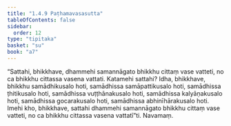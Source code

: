 ```yaml
---
title: "1.4.9 Paṭhamavasasutta"
tableOfContents: false
sidebar:
  order: 12
type: "tipitaka"
basket: "su"
book: "a7"
---
```



<DynamicBreadcrumb />

<Division number="40" book="a7" bookNo="16" page="423">

<Paragraph number="205" book="a7">
“Sattahi, bhikkhave, dhammehi samannāgato bhikkhu cittaṃ vase vatteti, no ca bhikkhu cittassa vasena vattati. Katamehi sattahi? Idha, bhikkhave, bhikkhu samādhikusalo hoti, samādhissa samāpattikusalo hoti, samādhissa ṭhitikusalo hoti, samādhissa vuṭṭhānakusalo hoti, samādhissa kalyāṇakusalo hoti, samādhissa gocarakusalo hoti, samādhissa abhinīhārakusalo hoti. Imehi kho, bhikkhave, sattahi dhammehi samannāgato bhikkhu cittaṃ vase vatteti, no ca bhikkhu cittassa vasena vattatī”ti.

</Paragraph>
</Division>

<Paragraph number="206" type="center" book="a7">
Navamaṃ.
</Paragraph>